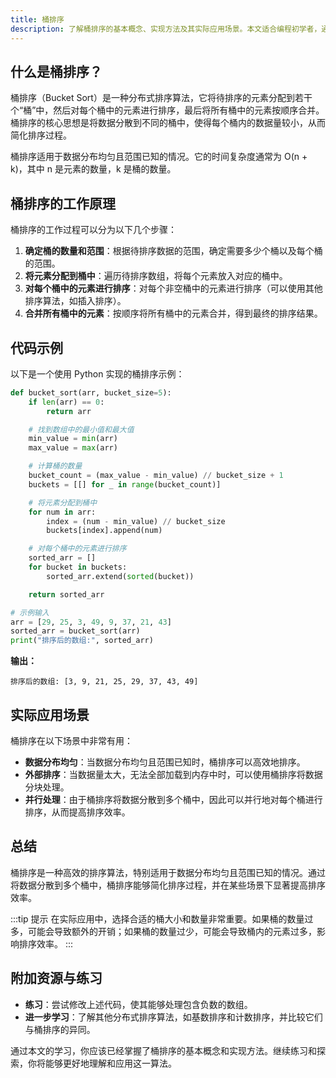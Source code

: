 ```yaml
---
title: 桶排序
description: 了解桶排序的基本概念、实现方法及其实际应用场景。本文适合编程初学者，通过清晰的解释和代码示例帮助你掌握桶排序。
---
```


## 什么是桶排序？

桶排序（Bucket Sort）是一种分布式排序算法，它将待排序的元素分配到若干个“桶”中，然后对每个桶中的元素进行排序，最后将所有桶中的元素按顺序合并。桶排序的核心思想是将数据分散到不同的桶中，使得每个桶内的数据量较小，从而简化排序过程。

桶排序适用于数据分布均匀且范围已知的情况。它的时间复杂度通常为 O(n + k)，其中 n 是元素的数量，k 是桶的数量。

## 桶排序的工作原理

桶排序的工作过程可以分为以下几个步骤：

1. **确定桶的数量和范围**：根据待排序数据的范围，确定需要多少个桶以及每个桶的范围。
2. **将元素分配到桶中**：遍历待排序数组，将每个元素放入对应的桶中。
3. **对每个桶中的元素进行排序**：对每个非空桶中的元素进行排序（可以使用其他排序算法，如插入排序）。
4. **合并所有桶中的元素**：按顺序将所有桶中的元素合并，得到最终的排序结果。

## 代码示例

以下是一个使用 Python 实现的桶排序示例：

```python
def bucket_sort(arr, bucket_size=5):
    if len(arr) == 0:
        return arr

    # 找到数组中的最小值和最大值
    min_value = min(arr)
    max_value = max(arr)

    # 计算桶的数量
    bucket_count = (max_value - min_value) // bucket_size + 1
    buckets = [[] for _ in range(bucket_count)]

    # 将元素分配到桶中
    for num in arr:
        index = (num - min_value) // bucket_size
        buckets[index].append(num)

    # 对每个桶中的元素进行排序
    sorted_arr = []
    for bucket in buckets:
        sorted_arr.extend(sorted(bucket))

    return sorted_arr

# 示例输入
arr = [29, 25, 3, 49, 9, 37, 21, 43]
sorted_arr = bucket_sort(arr)
print("排序后的数组:", sorted_arr)
```

**输出：**
```
排序后的数组: [3, 9, 21, 25, 29, 37, 43, 49]
```

## 实际应用场景

桶排序在以下场景中非常有用：

- **数据分布均匀**：当数据分布均匀且范围已知时，桶排序可以高效地排序。
- **外部排序**：当数据量太大，无法全部加载到内存中时，可以使用桶排序将数据分块处理。
- **并行处理**：由于桶排序将数据分散到多个桶中，因此可以并行地对每个桶进行排序，从而提高排序效率。

## 总结

桶排序是一种高效的排序算法，特别适用于数据分布均匀且范围已知的情况。通过将数据分散到多个桶中，桶排序能够简化排序过程，并在某些场景下显著提高排序效率。

:::tip 提示
在实际应用中，选择合适的桶大小和数量非常重要。如果桶的数量过多，可能会导致额外的开销；如果桶的数量过少，可能会导致桶内的元素过多，影响排序效率。
:::

## 附加资源与练习

- **练习**：尝试修改上述代码，使其能够处理包含负数的数组。
- **进一步学习**：了解其他分布式排序算法，如基数排序和计数排序，并比较它们与桶排序的异同。

通过本文的学习，你应该已经掌握了桶排序的基本概念和实现方法。继续练习和探索，你将能够更好地理解和应用这一算法。